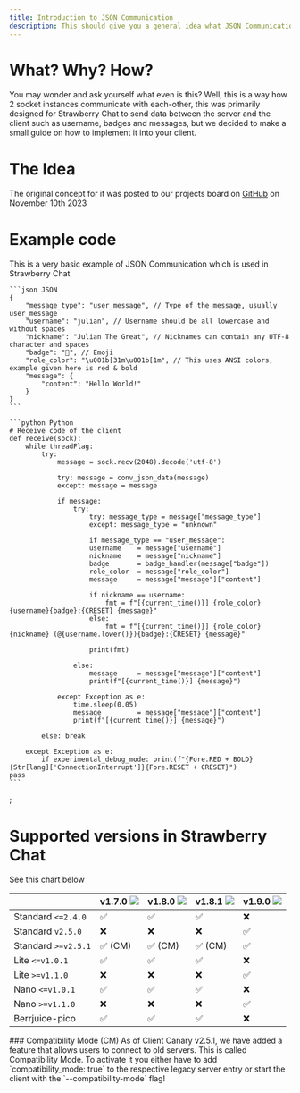 ```yaml
---
title: Introduction to JSON Communication
description: This should give you a general idea what JSON Communication is about
---
```


# What? Why? How?
You may wonder and ask yourself what even is this? Well, this is a way how 2 socket instances communicate with
each-other, this was primarily designed for Strawberry Chat to send data between the server and the client such as
username, badges and messages, but we decided to make a small guide on how to implement it into your client.

# The Idea
The original concept for it was posted to our projects board on [GitHub](https://github.com/orgs/Strawberry-Foundations/projects/1?pane=issue&itemId=44311144) on November 10th 2023

# Example code

<Info> This is a very basic example of JSON Communication which is used in Strawberry Chat </Info>

<CodeGroup>

    ```json JSON
    {
        "message_type": "user_message", // Type of the message, usually user_message
        "username": "julian", // Username should be all lowercase and without spaces
        "nickname": "Julian The Great", // Nicknames can contain any UTF-8 character and spaces
        "badge": "👑", // Emoji
        "role_color": "\u001b[31m\u001b[1m", // This uses ANSI colors, example given here is red & bold
        "message": {
            "content": "Hello World!"
        }
    }
    ```

    ```python Python
    # Receive code of the client
    def receive(sock):
        while threadFlag:
            try:
                message = sock.recv(2048).decode('utf-8')

                try: message = conv_json_data(message)
                except: message = message

                if message:
                    try:
                        try: message_type = message["message_type"]
                        except: message_type = "unknown"

                        if message_type == "user_message":
                        username    = message["username"]
                        nickname    = message["nickname"]
                        badge       = badge_handler(message["badge"])
                        role_color  = message["role_color"]
                        message     = message["message"]["content"]

                        if nickname == username:
                            fmt = f"[{current_time()}] {role_color}{username}{badge}:{CRESET} {message}"
                        else:
                            fmt = f"[{current_time()}] {role_color}{nickname} (@{username.lower()}){badge}:{CRESET} {message}"

                        print(fmt)

                    else:
                        message     = message["message"]["content"]
                        print(f"[{current_time()}] {message}")

                except Exception as e:
                    time.sleep(0.05)
                    message         = message["message"]["content"]
                    print(f"[{current_time()}] {message}")

            else: break

        except Exception as e:
            if experimental_debug_mode: print(f"{Fore.RED + BOLD}{Str[lang]['ConnectionInterrupt']}{Fore.RESET + CRESET}")
    pass
    ```

</CodeGroup>;

# Supported versions in Strawberry Chat

See this chart below

|                        | v1.7.0 ![](https://img.shields.io/badge/Deprecated-red) | v1.8.0 ![](https://img.shields.io/badge/Stable-success) | v1.8.1 ![](https://img.shields.io/badge/Dev-cyan) | v1.9.0 ![](https://img.shields.io/badge/Canary-yellow) |
|------------------------|---------------------------------------------------------|---------------------------------------------------------|---------------------------------------------------|--------------------------------------------------------|
| Standard `<=2.4.0`     | ✅                                                       | ✅                                                       | ✅                                                 | ❌                                                      |
| Standard `v2.5.0`      | ❌                                                       | ❌                                                       | ❌                                                 | ✅                                                      |
| Standard `>=v2.5.1`    | ✅ (CM)                                                  | ✅ (CM)                                                  | ✅ (CM)                                            | ✅                                                      |
| Lite `<=v1.0.1`        | ✅                                                       | ✅                                                       | ✅                                                 | ❌                                                      |
| Lite `>=v1.1.0`        | ❌                                                       | ❌                                                       | ❌                                                 | ✅                                                      |
| Nano `<=v1.0.1`        | ✅                                                       | ✅                                                       | ✅                                                 | ❌                                                      |
| Nano `>=v1.1.0`        | ❌                                                       | ❌                                                       | ❌                                                 | ✅                                                      |
| Berrjuice-pico         | ✅                                                       | ✅                                                       | ✅                                                 | ❌                                                      |

<Tip>
    ### Compatibility Mode (CM)
    As of Client Canary v2.5.1, we have added a feature that allows users to connect to old servers.
    This is called Compatibility Mode. To activate it you either have to add `compatibility_mode: true` to the respective legacy server entry or start the client with the `--compatibility-mode` flag!
</Tip>